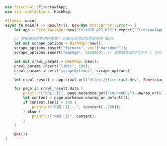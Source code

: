 ```rust Rust
use firecrawl::FirecrawlApp;
use std::collections::HashMap;

#[tokio::main]
async fn main() -> Result<(), Box<dyn std::error::Error>> {
    let app = FirecrawlApp::new("fc-YOUR_API_KEY").expect("FirecrawlApp 初始化失败");

    // 使用缓存抓取进行爬取——对最近访问过的页面可快 500%
    let mut scrape_options = HashMap::new();
    scrape_options.insert("formats", vec!["markdown"]);
    scrape_options.insert("maxAge", 3600000); // 若数据生成时间少于 1 小时则使用缓存

    let mut crawl_params = HashMap::new();
    crawl_params.insert("limit", 100);
    crawl_params.insert("scrapeOptions", scrape_options);

    let crawl_result = app.crawl_url("https://firecrawl.dev", Some(crawl_params)).await?;

    for page in crawl_result.data {
        println!("URL: {}", page.metadata.get("sourceURL").unwrap_or(&"未知".to_string()));
        let content = page.markdown.unwrap_or_default();
        if content.len() > 200 {
            println!("内容：{}...", &content[..200]);
        } else {
            println!("内容：{}", content);
        }
    }

    Ok(())
}
```
